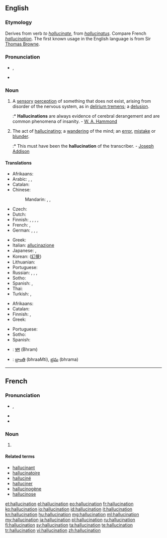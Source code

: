 ==English==
{{wikipedia}}

===Etymology===
Derives from verb ''to [[hallucinate]]'', from {{etyl|la}} ''[[hallucinatus]]''. Compare French ''[[hallucination]]''. The first known usage in the English language is from Sir [[Thomas Browne]].

===Pronunciation===
* {{IPA|/həˌluːsəˈneɪʃən/}}, {{X-SAMPA|/h@%lu:s@"neIS@n/}}
* {{rhymes|eɪʃən}}

===Noun===
{{en-noun}}

# A [[sensory]] [[perception]] of something that does not exist, arising from disorder of the nervous system, as in [[delirium tremens]]; a [[delusion]].
#:* '''Hallucinations''' are always evidence of cerebral derangement and are common phenomena of insanity. - [[W. A. Hammond]]
# The act of [[hallucinating]]; a [[wandering]] of the mind; an [[error]], [[mistake]] or [[blunder]].
#:* This must have been the '''hallucination''' of the transcriber. - [[w:Joseph Addison|Joseph Addison]]

====Translations====
{{trans-top|sensory perception of something that does not exist}}
* Afrikaans: {{t|af|hallusinasie|xs=Afrikaans}}
* Arabic: {{t|ar|هلوسة|f|tr=hálwasa}},  {{t-|ar|وهم|m|tr=wahm}},  {{t|ar|انخداع|m|tr=inkhidaa3}}
* Catalan: {{t|ca|al·lucinació|f}}
* Chinese:
*: Mandarin: {{t-|cmn|幻覺|sc=Hani}},  {{t-|cmn|幻觉|tr=huànjiào|sc=Hani}},  {{t-|cmn|幻想|tr=huànxiǎng|sc=Hani}}
* Czech: {{t+|cs|halucinace|f}}
* Dutch: {{t|nl|hallucinatie|f}}
* Finnish: {{t-|fi|aistiharha}}, {{t-|fi|harha-aistimus}}, {{t+|fi|hallusinaatio}}, {{t-|fi|harhanäky}}, {{t|fi|näköharha}}
* French: {{t+|fr|hallucination|f}},  {{t+|fr|illusion|f}}
* German: {{t+|de|Halluzination|f}},  {{t-|de|Wahnvorstellung|f}},  {{t|de|Sinnestäuschung|f}},  {{t+|de|Illusion|f}}
{{trans-mid}}
* Greek: {{t+|el|παραίσθηση|f|tr=paraísthisi}}
* Italian: [[allucinazione]]
* Japanese: {{t|ja|幻覚|tr=げんかく, genkaku}},  {{t-|ja|幻想|tr=げんそう, gensō}}
* Korean: {{t|ko|환각|tr=hwangak|sc=Hang}} ([[幻覺]])
* Lithuanian: {{t-|lt|haliucinacija|f|xs=Lithuanian}}
* Portuguese: {{t+|pt|alucinação|f}}
* Russian: {{t+|ru|галлюцинация|f|tr=galljucinácija}},  {{t|ru|иллюзия|f|tr=illjúzija}},  {{t|ru|наваждение|n|tr=navaždénije}}, {{t|ru|глюк|m|tr=gl'uk}} {{qualifier|slang}}
* Sotho: {{t|st|pono tse fosahetseng|xs=Sotho}}
* Spanish: {{t+|es|alucinación|f}},  {{t+|es|ilusión|f}}
* Thai: {{t|th|ภาพลวงตา|tr=paa pluang dtaa}}
* Turkish: {{t|tr|sanrı}},  {{t+|tr|halüsinasyon}}
{{trans-bottom}}

{{trans-top|act of hallucinating}}
* Afrikaans: {{t|af|hallusineer|xs=Afrikaans}}
* Catalan: {{t|ca|al·lucinació|f}}
* Finnish: {{t-|fi|harha-aistimus}}, {{t+|fi|hallusinaatio}}
* Greek: {{t+|el|παραίσθηση|f|tr=paraísthisi}}
{{trans-mid}}
* Portuguese: {{t+|pt|alucinação|f}}
* Sotho: {{t|st|phofa|xs=Sotho}}
* Spanish: {{t|es|alucinación|f}}
{{trans-bottom}}

{{checktrans-top}}
* {{ttbc|hi}}: [[भ्रम]] (Bhram)
* {{ttbc|te}}: [[భ్రాంతి]] (bhraaMti), [[భ్రమ]] (bhrama)
{{trans-bottom}}

----

==French==

===Pronunciation===
* {{muteh}} {{IPA|/alysinasjɔ̃/|lang=fr}}, {{X-SAMPA|/alysinasjO~/}}
* {{rhymes|ɔ̃|lang=fr}}
* {{homophones|hallucinations|lang=fr}}

===Noun===
{{fr-noun|f}}

# {{l|en|hallucination}}

====Related terms====
* [[hallucinant]]
* [[hallucinatoire]]
* [[halluciné]]
* [[halluciner]]
* [[hallucinogène]]
* [[hallucinose]]

[[et:hallucination]]
[[el:hallucination]]
[[eo:hallucination]]
[[fr:hallucination]]
[[ko:hallucination]]
[[io:hallucination]]
[[id:hallucination]]
[[it:hallucination]]
[[kn:hallucination]]
[[hu:hallucination]]
[[mg:hallucination]]
[[ml:hallucination]]
[[my:hallucination]]
[[ja:hallucination]]
[[pl:hallucination]]
[[ru:hallucination]]
[[fi:hallucination]]
[[sv:hallucination]]
[[ta:hallucination]]
[[te:hallucination]]
[[tr:hallucination]]
[[vi:hallucination]]
[[zh:hallucination]]
